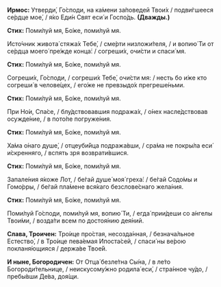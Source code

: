 **Ирмос:** Утверди́, Го́споди, на ка́мени за́поведей Твои́х / подви́гшееся се́рдце мое́, / я́ко Еди́н Свят еси́ и Госпо́дь. **(Дважды.)**

**Стих:** Поми́луй мя, Бо́же, поми́луй мя.

Исто́чник живота́ стяжа́х Тебе́, / сме́рти низложи́теля, / и вопию́ Ти от се́рдца моего́ пре́жде конца́: / согреши́х, очи́сти и спаси́ мя.

**Стих:** Поми́луй мя, Бо́же, поми́луй мя.

Согреши́х, Го́споди, / согреши́х Тебе́, очи́сти мя: / несть бо и́же кто согреши́ в челове́цех, / его́же не превзыдо́х прегреше́ньми.

**Стих:** Поми́луй мя, Бо́же, поми́луй мя.

При Но́и, Спа́се, / блу́дствовавшия подража́х, / о́нех насле́дствовав осужде́ние, / в пото́пе погруже́ния.

**Стих:** Поми́луй мя, Бо́же, поми́луй мя.

Ха́ма о́наго душе́, / отцеуби́йца подража́вши, / сра́ма не покры́ла еси́ и́скренняго, / вспять зря возврати́вшися.

**Стих:** Поми́луй мя, Бо́же, поми́луй мя.

Запале́ния я́коже Лот, / бе́гай душе́ моя́ греха́: / бе́гай Содо́мы и Гомо́рры, / бе́гай пла́мене вся́каго безслове́снаго жела́ния.

**Стих:** Поми́луй мя, Бо́же, поми́луй мя.

Поми́луй Го́споди, поми́луй мя, вопию́ Ти, / егда́ прии́деши со а́нгелы Твои́ми, / возда́ти всем по достоя́нию дея́ний.

**Слава, Троичен:** Тро́ице про́стая, несозда́нная, / безнача́льное Естество́, / в Тро́ице пева́емая Ипоста́сей, / спаси́ ны ве́рою покланя́ющияся / держа́ве Твое́й.

**И ныне, Богородичен:** От Отца́ безле́тна Сы́на, / в ле́то Богороди́тельнице, / неискусому́жно родила́ еси́, / стра́нное чу́до, / пребы́вши Де́ва, доя́щи.
